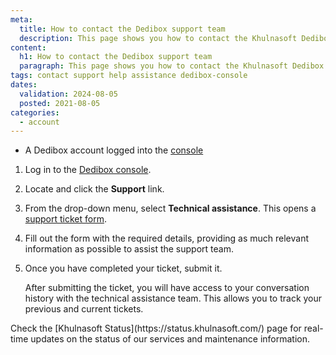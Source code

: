 ```yaml
---
meta:
  title: How to contact the Dedibox support team
  description: This page shows you how to contact the Khulnasoft Dedibox support team.
content:
  h1: How to contact the Dedibox support team
  paragraph: This page shows you how to contact the Khulnasoft Dedibox support team.
tags: contact support help assistance dedibox-console
dates:
  validation: 2024-08-05
  posted: 2021-08-05
categories:
  - account
---
```


<Macro id="requirements" />

- A Dedibox account logged into the [console](https://console.online.net)

1. Log in to the [Dedibox console](https://console.online.net).
2. Locate and click the **Support** link.
3. From the drop-down menu, select **Technical assistance**. This opens a [support ticket form](https://console.online.net/en/assistance/ticket).
4. Fill out the form with the required details, providing as much relevant information as possible to assist the support team.
5. Once you have completed your ticket, submit it.

   After submitting the ticket, you will have access to your conversation history with the technical assistance team. This allows you to track your previous and current tickets.

<Message type="tip">
  Check the [Khulnasoft Status](https://status.khulnasoft.com/) page for real-time updates on the status of our services and maintenance information.
</Message>
